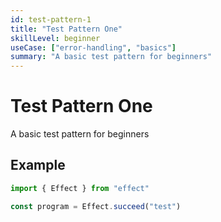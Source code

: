 ```yaml
---
id: test-pattern-1
title: "Test Pattern One"
skillLevel: beginner
useCase: ["error-handling", "basics"]
summary: "A basic test pattern for beginners"
---
```


# Test Pattern One

A basic test pattern for beginners

## Example

```typescript
import { Effect } from "effect"

const program = Effect.succeed("test")
```
